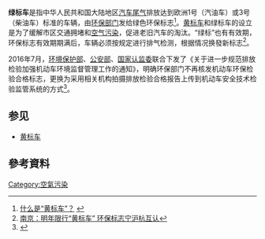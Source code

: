 '''绿标车'''是指中华人民共和国大陆地区[[汽车|汽车]][[尾气|尾气]]排放达到欧洲1号（汽油车）或3号（柴油车）标准的车辆，由[[环保部门|环保部门]]发给绿色环保标志<ref>[http://www.nre.cn/htm/03/lssh/2004-04-06-11852.htm 什么是“黄标车”？] {{webarchive|url=https://web.archive.org/web/20081010232843/http://www.nre.cn/htm/03/lssh/2004-04-06-11852.htm |date=2008-10-10 }}</ref>。[[黄标车|黄标车]]和绿标车的设立是为了缓解市区交通拥堵和[[空气污染|空气污染]]，促进老旧汽车的淘汰。“绿标”也有有效期，环保标志有效期期满后，车辆必须按规定进行排气检测，根据情况换發新标志<ref>[http://news.thmz.com/col65/2008/10/2008-10-31462959.html 南京：明年限行“黄标车” 环保标志宁沪杭互认]{{dead link|date=2018年4月 |bot=InternetArchiveBot |fix-attempted=yes }}</ref>。

2016年7月，[[中华人民共和国环境保护部|环境保护部]]、[[中华人民共和国公安部|公安部]]、[[国家认监委|国家认监委]]联合下发了《关于进一步规范排放检验加强机动车环境监督管理工作的通知》，明确环保部门不再核发机动车环保检验合格标志，更换为采用相关机构拍摄排放检验合格报告上传到机动车安全技术检验监管系统的方式<ref>{{cite web|title=机动车环保标志取消要按时年检  |url=http://www.xinhuanet.com/city/2016-08/23/c_1119438129.htm|publisher =广州日报 |accessdate=2018-06-16}}</ref>。

== 参见 ==
* [[黄标车|黄标车]]


==參考資料==
<div class="references-small">
<references />
</div>

[[Category:空氣污染|Category:空氣污染]]
{{metro-stub}}
{{交通小作品}}